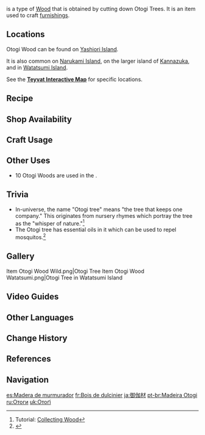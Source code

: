 {{Item Infobox
|id           = 101312
|image        = Item Otogi Wood.png
|type         = Materials
|group        = Wood
|group2       = Furnishing Materials
|invCategory  = Materials
|quality      = 1
|description  = Wood from the Otogi Tree. It has just the right amount of moisture and oil, and as such has a great many uses.<br>Can be used to create furnishings.
|source1      = Cutting down Otogi Trees in [[Yashiori Island]].
|source2      = Converting [[Forging Ores]]
|source3      = [[Realm Depot]]
}}
{{Lang|'''Otogi Wood'''|ja=御伽材|ja_rm=Otogi-zai}} is a type of [[Wood]] that is obtained by cutting down Otogi Trees. It is an item used to craft [[furnishings]].

==Locations==
Otogi Wood can be found on [[Yashiori Island]].

It is also common on [[Narukami Island]], on the larger island of [[Kannazuka]], and in [[Watatsumi Island]].

See the '''[https://webstatic-sea.mihoyo.com/app/ys-map-sea/index.html#/map/2?shown_types=217 Teyvat Interactive Map]''' for specific locations.

==Recipe==
{{Recipe
|type = Wood
|Iron Chunk = 3
|sort = Iron Chunk
}}
{{Recipe
|type = Wood
|White Iron Chunk = 2
|sort = White Iron Chunk
}}
{{Recipe
|type = Wood
|Crystal Chunk = 1
|sort = Crystal Chunk
}}
{{Recipe
|type = Wood
|Magical Crystal Chunk = 1
|sort = Magical Crystal Chunk
}}
{{Recipe
|type = Wood
|Amethyst Lump = 1
|sort = Amethyst Lump
}}
{{Recipe
|type = Wood
|Condessence Crystal = 1
|sort = Condessence Crystal
}}
{{Recipe
|type = Wood
|Starsilver = 1
|sort = Starsilver
}}

==Shop Availability==
{{Shop Availability|currency=Realm Currency}}

==Craft Usage==
{{Craft Usage}}

==Other Uses==
* 10 Otogi Woods are used in the {{Quest|To Make a Cat Carving}}.

==Trivia==
* In-universe, the name "Otogi tree" means "the tree that keeps one company." This originates from nursery rhymes which portray the tree as the "whisper of nature."<ref>Tutorial: [[Tutorial/Collecting Wood|Collecting Wood]]</ref>
* The Otogi tree has essential oils in it which can be used to repel mosquitos.<ref>{{Ref/Furnishing|Camp Bonfire: Glorious Clarity}}</ref>

==Gallery==
<gallery>
Item Otogi Wood Wild.png|Otogi Tree
Item Otogi Wood Watatsumi.png|Otogi Tree in Watatsumi Island
</gallery>

==Video Guides==
{{EVT
|video1   = https://youtu.be/z0rYYfrinLg
|caption1 = Farm Guide
}}

==Other Languages==
{{Other Languages
|en      = Otogi Wood
|zhs     = 御伽木
|zhs_rm  = Yùjiā-mù
|zht     = 御伽木
|zht_rm  = Yùjiā-mù
|zh_tl   = Otogi Wood
|ja      = 御伽材
|ja_rm   = Otogi-zai
|ja_tl   = {{Lex|Otogi|ja|Keeping Another Company}} Wood
|ko      = 오토기나무 원목
|ko_rm   = Otogi Namu
|ko_tl   = Otogi Tree Hardwood
|es      = Madera de murmurador
|es_tl   = Whisperer Wood
|fr      = Bois de dulcinier
|fr_tl   = Dulcinea Tree Wood
|fr_note = {{fr|Dulcinier}} is a coined word made of {{fr|'''dulcin'''ée|inspiring, beautiful woman" or "{{w|Dulcinea del Toboso|Dulcinea}}}} and the suffix {{fr|-ier}}, denoting tree names.
|ru      = Отоги
|ru_tl   = Otogi
|th      = ไม้ Otogi
|th_rm   = Mai Otogi
|th_tl   = 
|vi      = Gỗ Otogi
|vi_tl   = Otogi Wood
|de      = Otogi-Holz
|de_tl   = Otogi Wood
|id      = Otogi Wood
|pt      = Madeira Otogi
|pt_tl   = 
|tr      = Otogi Kütüğü
|tr_tl   = Otogi Log
|it      = Legno Otogi
|it_tl   = Otogi Wood
}}

==Change History==
{{Change History|2.0}}

==References==
{{Reflist}}

==Navigation==
{{Material Navbox|Crafting Materials}}

[[es:Madera de murmurador]]
[[fr:Bois de dulcinier]]
[[ja:御伽材]]
[[pt-br:Madeira Otogi]]
[[ru:Отоги]]
[[uk:Отоґі]]